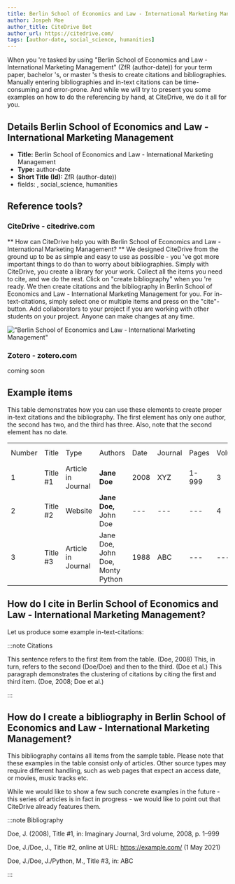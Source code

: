 ```yaml
---
title: Berlin School of Economics and Law - International Marketing Management
author: Jospeh Moe
author_title: CiteDrive Bot
author_url: https://citedrive.com/
tags: [author-date, social_science, humanities]
---
```


When you 're tasked by using "Berlin School of Economics and Law - International Marketing Management" (ZfR (author-date)) for your term paper, bachelor 's, or master 's thesis to create citations and bibliographies.
Manually entering bibliographies and in-text citations can be time-consuming and error-prone. And while we will try to present you some examples on how to do the referencing by hand, at CiteDrive, we do it all for you.

## Details  Berlin School of Economics and Law - International Marketing Management
* **Title:** Berlin School of Economics and Law - International Marketing Management
* **Type:** author-date
* **Short Title (Id):** ZfR (author-date))
* fields: , social_science, humanities

## Reference tools?
### CiteDrive - citedrive.com
** How can CiteDrive help you with Berlin School of Economics and Law - International Marketing Management? **
We designed CiteDrive from the ground up to be as simple and easy to use as possible - you 've got more important things to do than to worry about bibliographies. Simply with CiteDrive, you create a library for your work. Collect all the items you need to cite, and we do the rest. Click on "create bibliography" when you 're ready. We then create citations and the bibliography in Berlin School of Economics and Law - International Marketing Management for you. For in-text-citations, simply select one or multiple items and press on the "cite"-button. Add collaborators to your project if you are working with other students on your project. Anyone can make changes at any time.


!["Berlin School of Economics and Law - International Marketing Management"](images/berlin-school-of-economics-and-law--international-marketing-management.svg "Choose Berlin School of Economics and Law - International Marketing Management in the CiteDrive App")

### Zotero - zotero.com

coming soon

## Example items

This table demonstrates how you can use these elements to create proper in-text citations and the bibliography. The first element has only one author, the second has two, and the third has three. Also, note that the second element has no date.


<table>
  <tr>
   <td>Number
   </td>
   <td>Title
   </td>
   <td>Type
   </td>
   <td>Authors
   </td>
   <td>Date
   </td>
   <td>Journal
   </td>
   <td>Pages
   </td>
   <td>Volume
   </td>
   <td>Issue
   </td>
   <td>Access Date
   </td>
  </tr>
  <tr>
   <td>1
   </td>
   <td>Title #1
   </td>
   <td>Article in Journal
   </td>
   <td><strong>Jane Doe</strong>
   </td>
   <td>2008
   </td>
   <td>XYZ
   </td>
   <td>1-999
   </td>
   <td>3
   </td>
   <td>2
   </td>
   <td>--
   </td>
  </tr>
  <tr>
   <td>
2
   </td>
   <td>Title #2
   </td>
   <td>Website
   </td>
   <td><strong>Jane Doe, </strong>John Doe
   </td>
   <td>---
   </td>
   <td>---
   </td>
   <td>---
   </td>
   <td>4
   </td>
   <td>---
   </td>
   <td>2020-05-01
   </td>
  </tr>
  <tr>
   <td>3
   </td>
   <td>Title #3
   </td>
   <td>Article in Journal
   </td>
   <td>Jane Doe, John Doe, Monty Python
   </td>
   <td>1988
   </td>
   <td>ABC
   </td>
   <td>---
   </td>
   <td>---
   </td>
   <td>16
   </td>
   <td>---
   </td>
  </tr>
</table>



## How do I cite in  Berlin School of Economics and Law - International Marketing Management?

Let us produce some example in-text-citations:

:::note Citations


This sentence refers to the first item from the table. (Doe, 2008) This, in turn, refers to the second (Doe/Doe)
and then to the third.  (Doe et al.)
This paragraph demonstrates the clustering of citations by citing the first and third item. (Doe, 2008; Doe et al.)

:::

## How do I create a bibliography in Berlin School of Economics and Law - International Marketing Management?

This bibliography contains all items from the sample table. Please note that these examples in the table consist only of articles. Other source types may require different handling, such as web pages that expect an access date, or movies, music tracks etc.

While we would like to show a few such concrete examples in the future - this series of articles is in fact in progress - we would like to point out that CiteDrive already features them.

:::note Bibliography

Doe, J. (2008), Title #1, in: Imaginary Journal, 3rd volume, 2008, p. 1–999

Doe, J./Doe, J., Title #2, online at URL: https://example.com/ (1 May 2021)

Doe, J./Doe, J./Python, M., Title #3, in: ABC



:::


        